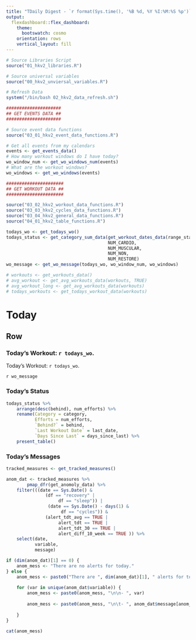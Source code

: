 ```yaml
---
title: "TDaily Digest - `r format(Sys.time(), '%B %d, %Y %I:%M:%S %p')`"
output: 
  flexdashboard::flex_dashboard:
    theme:
      bootswatch: cosmo
    orientation: rows
    vertical_layout: fill
---
```


```r
# Source Libraries Script
source("01_hkv2_libraries.R")

# Source universal variables
source("00_hkv2_unviersal_variables.R")

# Refresh Data
system("/bin/bash 02_hkv2_data_refresh.sh")

#####################
## GET EVENTS DATA ##
#####################

# Source event data functions
source("03_01_hkv2_event_data_functions.R")

# Get all events from my calendars
events <- get_events_data()
# How many workout windows do I have today?
wo_window_num <- get_wo_windows_num(events)
# What are the workout windows?
wo_windows <- get_wo_windows(events)

######################
## GET WORKOUT DATA ##
######################

source("03_02_hkv2_workout_data_functions.R")
source("03_03_hkv2_cycles_data_functions.R")
source("03_04_hkv2_general_data_functions.R")
source("04_01_hkv2_table_functions.R")

todays_wo <- get_todays_wo()
todays_status <- get_category_sum_data(get_workout_dates_data(range_start),
                                       NUM_CARDIO,
                                       NUM_MUSCULAR,
                                       NUM_NON,
                                       NUM_RESTORE)
wo_message <- get_wo_message(todays_wo, wo_window_num, wo_windows)

# workouts <- get_workouts_data()
# avg_workout <- get_avg_workouts_data(workouts, TRUE)
# avg_workout_long <- get_avg_workouts_data(workouts)
# todays_workouts <- get_todays_workout_data(workouts)
```

Today
=====================================

Row
-----------------------------------------------------------------------

### Today's Workout: `r todays_wo`.

Today's Workout: `r todays_wo`.

`r wo_message`

### Today's Status

```r
todays_status %>% 
    arrange(desc(behind), num_efforts) %>% 
    rename(Category = category,
           Efforts = num_efforts,
           `Behind?` = behind,
           `Last Workout Date` = last_date,
           `Days Since Last` = days_since_last) %>% 
    present_table()
```

### Today's Messages

```r
tracked_measures <- get_tracked_measures()

anom_dat <- tracked_measures %>% 
        pmap_dfr(get_anomoly_data) %>% 
    filter(((date == Sys.Date() & 
               (df == "recovery" | 
                    df == "sleep")) | 
                (date == Sys.Date() - days(1) & 
                     df == "cycles")) & 
               (alert_tdt_avg == TRUE | 
                    alert_tdt == TRUE | 
                    alert_tdt_30 == TRUE | 
                    alert_diff_10_week == TRUE )) %>% 
    select(date, 
           variable, 
           message)

if (dim(anom_dat)[1] == 0) {
    anom_mess <- "There are no alerts for today."
} else {
    anom_mess <- paste0("There are ", dim(anom_dat)[1], " alerts for today.")
    
    for (var in unique(anom_dat$variable)) {
        anom_mess <- paste0(anom_mess, "\n\n- ", var)
        
        anom_mess <- paste0(anom_mess, "\n\t- ", anom_dat$message[anom_dat$variable == var])
        
    }
}

cat(anom_mess)
```
